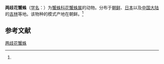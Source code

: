 {{Speciesbox
| name = 两歧花蟹蛛
| status = 
| status_system = 
| image = 
| genus = Xysticus
| species = dichotomus
| authority = (Paik, 1973)<ref name='id14626'>{{cite web| url =http://www.bioinfo.cn/db05/BjdwSpecies.php?action=view&id=14626| title =两歧花蟹蛛| work =《中国动物物种编目数据库》| publisher =中国科学院微生物研究所| author =中国科学院动物研究所| accessdate =2009-04-28| deadurl =yes| archiveurl =https://web.archive.org/web/20160305053349/http://www.bioinfo.cn/db05/BjdwSpecies.php?action=view&id=14626| archivedate =2016-03-05}}</ref>
}}

'''两歧花蟹蛛'''（[[学名|学名]]：{{lang|la|''Xysticus dichotomus''}}）为[[蟹蛛科|蟹蛛科]][[花蟹蛛属|花蟹蛛属]]的动物。分布于[[朝鲜|朝鲜]]、[[日本|日本]]以及[[中国大陆|中国大陆]]的[[吉林|吉林]]等地。该物种的模式产地在朝鲜。<ref name='id14626'/>

== 参考文献 ==
{{reflist}}

{{Wikispecies|Xysticus dichotomus}}

[[Category:花蟹蛛属|两歧花蟹蛛]]


{{蜘蛛小作品}}